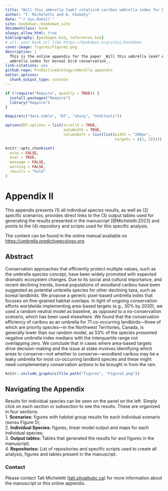 ```yaml
--- 
title: "Will this umbrella leak? <italic>A caribou umbrella index for boreal bird conservation</italic>"
author: "T. Micheletti and A. Chubaty"
date: "`r Sys.Date()`"
site: bookdown::bookdown_site
documentclass: book
always_allow_html: true
bibliography: [packages.bib, references.bib]
# url: your book url like https://bookdown.org/yihui/bookdown
cover-image: figures/Figure2.png
description: |
  This is the online appendix for the paper _Will this umbrella leak? A caribou 
  umbrella index for boreal bird conservation_.
link-citations: yes
github-repo: PredictiveEcology/umbrella_appendix
editor_options: 
  chunk_output_type: console
---
```


```r
if (!require("Require", quietly = TRUE)) {
  install.packages("Require")
  library("Require")
}

Require(c("data.table", "DT", "shiny", "htmltools"))

options(DT.options = list(scrollX = TRUE,
                          autoWidth = TRUE,
                          columnDefs = list(list(width = "200px",
                                                 targets = c(1, 3)))))

knitr::opts_chunk$set(
  echo = FALSE,
  eval = TRUE,
  message = FALSE,
  warning = FALSE,
  results = "hold"
)
```

# Appendix II

This appendix presents (1) all individual species results, as well as (2) specific scenarios, provides direct links to the (3) output tables used for generating the results presented in the manuscript [@Micheletti:2023] and points to the (4) repository and scripts used for this specific analysis.

The content can be found in the online manual available on <https://umbrella.predictiveecology.org>.

## Abstract

Conservation approaches that efficiently protect multiple values, such as the umbrella species concept, have been widely promoted with expected dramatic ecosystem changes. Due to its social and cultural importance, and recent declining trends, boreal populations of woodland caribou have been suggested as potential umbrella species for other declining taxa, such as boreal landbirds. We propose a generic pixel-based umbrella index that focuses on fine-grained habitat overlaps. In light of ongoing conservation efforts worldwide implementing area-based targets (e.g., 30% by 2030), we used a random neutral model as baseline, as opposed to a no-conservation scenario, which has been used elsewhere. We found that the conservation efficiency of caribou as an umbrella for 71 co-occurring landbirds—three of which are priority species—in the Northwest Territories, Canada, is generally lower than our random model, as 53% of the species presented negative umbrella index medians with the interquartile range not overlapping zero. We conclude that in cases where area-based targets drive decision-making and the issue at stake involves identifying which areas to conserve—not whether to conserve—woodland caribou may be a leaky umbrella for most co-occurring landbird species and these might need complementary conservation actions to be brought in from the rain.


```r
knitr::include_graphics(file.path("figures", "Figure2.png"))
```

## Navigating the Appendix

Results for individual species can be seen on the panel on the left.
Simply click on each section or subsection to see the results.
These are organized in four sections:  
1. **Scenarios:** figures with habitat group results for each individual scenario (*sensu* Figure 5);    
2. **Individual Species:** figures, linear model output and maps for each individual species;  
3. **Output tables:** Tables that generated the results for and figures in the manuscript;  
4. **Repositories:** List of repositories and specific scripts used to create all analysis, figures and tables present in the manuscript.  

### Contact 

Please contact Tati Micheletti (<tati.silva@ubc.ca>) for more information about the manuscript or this online appendix.
